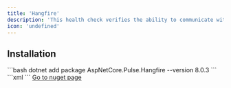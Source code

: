```yaml
---
title: 'Hangfire'
description: 'This health check verifies the ability to communicate with Hangfire'
icon: 'undefined'
---
```


## Installation

<Tabs>
  <Tab title=".NET CLI">
    ```bash
    dotnet add package AspNetCore.Pulse.Hangfire --version 8.0.3
    ```
  </Tab>
  <Tab title="Package Reference">
    ```xml
    <PackageReference Include="AspNetCore.Pulse.Hangfire" Version="8.0.3" />
    ```
  </Tab>
  <Tab title="Nuget">
    <a href="https://www.nuget.org/packages/AspNetCore.Pulse.Hangfire/" target="_blank">Go to nuget page</a>
  </Tab>
</Tabs>



